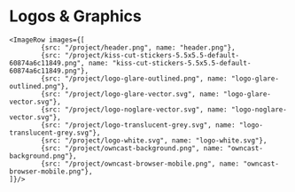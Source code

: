 
<Meta title="owncast/Project Assets/Logos &amp; Graphics" />

# Logos &amp; Graphics

    <ImageRow images={[
    		{src: "/project/header.png", name: "header.png"},
    		{src: "/project/kiss-cut-stickers-5.5x5.5-default-60874a6c11849.png", name: "kiss-cut-stickers-5.5x5.5-default-60874a6c11849.png"},
    		{src: "/project/logo-glare-outlined.png", name: "logo-glare-outlined.png"},
    		{src: "/project/logo-glare-vector.svg", name: "logo-glare-vector.svg"},
    		{src: "/project/logo-noglare-vector.svg", name: "logo-noglare-vector.svg"},
    		{src: "/project/logo-translucent-grey.svg", name: "logo-translucent-grey.svg"},
    		{src: "/project/logo-white.svg", name: "logo-white.svg"},
    		{src: "/project/owncast-background.png", name: "owncast-background.png"},
    		{src: "/project/owncast-browser-mobile.png", name: "owncast-browser-mobile.png"},
    ]}/>

